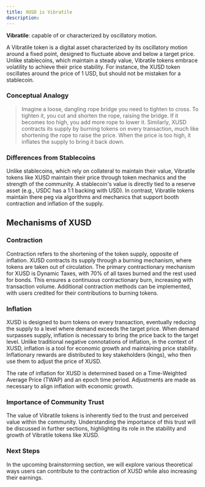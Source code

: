 ```yaml
---
title: XUSD is Vibratile
description: 
---
```




 **Vibratile**:   capable of or characterized by oscillatory motion.


A Vibratile token is a digital asset characterized by its oscillatory motion around a fixed point, designed to fluctuate above and below a target price. Unlike stablecoins, which maintain a steady value, Vibratile tokens embrace volatility to achieve their price stability. For instance, the XUSD token oscillates around the price of 1 USD, but should not be mistaken for a stablecoin.


### Conceptual Analogy

>Imagine a loose, dangling rope bridge you need to tighten to cross. To tighten it, you cut and shorten the rope, raising the bridge. If it becomes too high, you add more rope to lower it. Similarly, XUSD contracts its supply by burning tokens on every transaction, much like shortening the rope to raise the price. When the price is too high, it inflates the supply to bring it back down.

### Differences from Stablecoins

Unlike stablecoins, which rely on collateral to maintain their value, Vibratile tokens like XUSD maintain their price through token mechanics and the strength of the community. A stablecoin's value is directly tied to a reserve asset (e.g., USDC has a 1:1 backing with USD). In contrast, Vibratile tokens maintain there peg via algorithms and mechanics that support booth contraction and inflation of the supply.

## Mechanisms of XUSD

### Contraction
Contraction refers to the shortening of the token supply, opposite of inflation. XUSD contracts its supply through a burning mechanism, where tokens are taken out of circulation. The primary contractionary mechanism for XUSD is Dynamic Taxes, with 70% of all taxes burned and the rest used for bonds. This ensures a continuous contractionary burn, increasing with transaction volume. Additional contraction methods can be implemented, with users credited for their contributions to burning tokens.

### Inflation 
XUSD is designed to burn tokens on every transaction, eventually reducing the supply to a level where demand exceeds the target price. When demand surpasses supply, inflation is necessary to bring the price back to the target level. Unlike traditional negative connotations of inflation, in the context of XUSD, inflation is a tool for economic growth and maintaining price stability. Inflationary rewards are distributed to key stakeholders (kings), who then use them to adjust the price of XUSD.

The rate of inflation for XUSD is determined based on a Time-Weighted Average Price (TWAP) and an epoch time period. Adjustments are made as necessary to align inflation with economic growth.



### Importance of Community Trust
The value of Vibratile tokens is inherently tied to the trust and perceived value within the community. Understanding the importance of this trust will be discussed in further sections, highlighting its role in the stability and growth of Vibratile tokens like XUSD.

### Next Steps
In the upcoming brainstorming section, we will explore various theoretical ways users can contribute to the contraction of XUSD while also increasing their earnings.